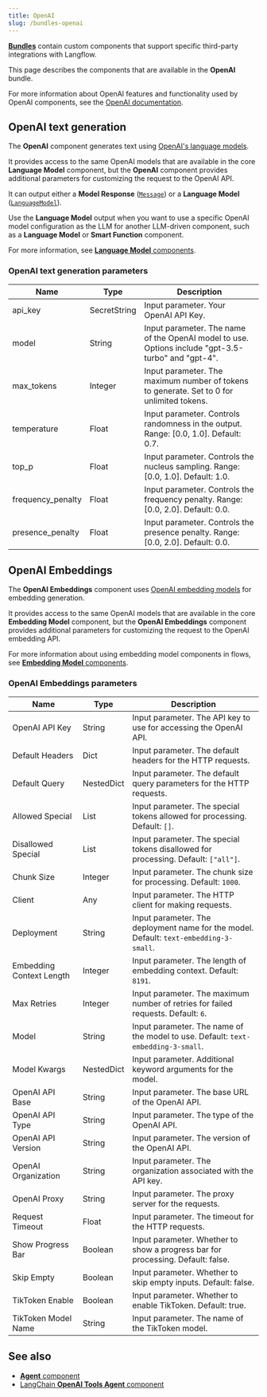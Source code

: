 ```yaml
---
title: OpenAI
slug: /bundles-openai
---
```



<Icon name="Blocks" aria-hidden="true" /> [**Bundles**](/components-bundle-components) contain custom components that support specific third-party integrations with Langflow.

This page describes the components that are available in the **OpenAI** bundle.

For more information about OpenAI features and functionality used by OpenAI components, see the [OpenAI documentation](https://platform.openai.com/docs/overview).

## OpenAI text generation

The **OpenAI** component generates text using [OpenAI's language models](https://platform.openai.com/docs/models).

It provides access to the same OpenAI models that are available in the core **Language Model** component, but the **OpenAI** component provides additional parameters for customizing the request to the OpenAI API.

It can output either a **Model Response** ([`Message`](/data-types#message)) or a **Language Model** ([`LanguageModel`](/data-types#languagemodel)).

Use the **Language Model** output when you want to use a specific OpenAI model configuration as the LLM for another LLM-driven component, such as a **Language Model** or **Smart Function** component.

For more information, see [**Language Model** components](/components-models).

### OpenAI text generation parameters

<PartialParams />

| Name | Type | Description |
|------|------|-------------|
| api_key | SecretString | Input parameter. Your OpenAI API Key. |
| model | String | Input parameter. The name of the OpenAI model to use. Options include "gpt-3.5-turbo" and "gpt-4". |
| max_tokens | Integer | Input parameter. The maximum number of tokens to generate. Set to 0 for unlimited tokens. |
| temperature | Float | Input parameter. Controls randomness in the output. Range: [0.0, 1.0]. Default: 0.7. |
| top_p | Float | Input parameter. Controls the nucleus sampling. Range: [0.0, 1.0]. Default: 1.0. |
| frequency_penalty | Float | Input parameter. Controls the frequency penalty. Range: [0.0, 2.0]. Default: 0.0. |
| presence_penalty | Float | Input parameter. Controls the presence penalty. Range: [0.0, 2.0]. Default: 0.0. |

## OpenAI Embeddings

The **OpenAI Embeddings** component uses [OpenAI embedding models](https://platform.openai.com/docs/guides/embeddings) for embedding generation.

It provides access to the same OpenAI models that are available in the core **Embedding Model** component, but the **OpenAI Embeddings** component provides additional parameters for customizing the request to the OpenAI embedding API.

For more information about using embedding model components in flows, see [**Embedding Model** components](/components-embedding-models).

### OpenAI Embeddings parameters

<PartialParams />

| Name | Type | Description |
|------|------|-------------|
| OpenAI API Key | String | Input parameter. The API key to use for accessing the OpenAI API. |
| Default Headers | Dict | Input parameter. The default headers for the HTTP requests. |
| Default Query | NestedDict | Input parameter. The default query parameters for the HTTP requests. |
| Allowed Special | List | Input parameter. The special tokens allowed for processing. Default: `[]`. |
| Disallowed Special | List | Input parameter. The special tokens disallowed for processing. Default: `["all"]`. |
| Chunk Size | Integer | Input parameter. The chunk size for processing. Default: `1000`. |
| Client | Any | Input parameter. The HTTP client for making requests. |
| Deployment | String | Input parameter. The deployment name for the model. Default: `text-embedding-3-small`. |
| Embedding Context Length | Integer | Input parameter. The length of embedding context. Default: `8191`. |
| Max Retries | Integer | Input parameter. The maximum number of retries for failed requests. Default: `6`. |
| Model | String | Input parameter. The name of the model to use. Default: `text-embedding-3-small`. |
| Model Kwargs | NestedDict | Input parameter. Additional keyword arguments for the model. |
| OpenAI API Base | String | Input parameter. The base URL of the OpenAI API. |
| OpenAI API Type | String | Input parameter. The type of the OpenAI API. |
| OpenAI API Version | String | Input parameter. The version of the OpenAI API. |
| OpenAI Organization | String | Input parameter. The organization associated with the API key. |
| OpenAI Proxy | String | Input parameter. The proxy server for the requests. |
| Request Timeout | Float | Input parameter. The timeout for the HTTP requests. |
| Show Progress Bar | Boolean | Input parameter. Whether to show a progress bar for processing. Default: false. |
| Skip Empty | Boolean | Input parameter. Whether to skip empty inputs. Default: false. |
| TikToken Enable | Boolean | Input parameter. Whether to enable TikToken. Default: true. |
| TikToken Model Name | String | Input parameter. The name of the TikToken model. |

## See also

* [**Agent** component](/components-agents)
* [LangChain **OpenAI Tools Agent** component](/bundles-langchain#openai-tools-agent)